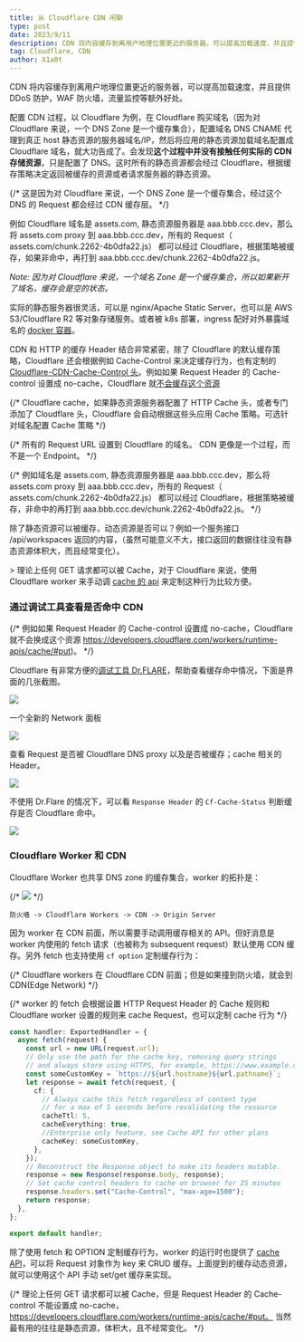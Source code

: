 ```yaml
---
title: 从 Cloudflare CDN 闲聊
type: post
date: 2023/9/11
description: CDN 将内容缓存到离用户地理位置更近的服务器，可以提高加载速度，并且提供 DDoS 防护，WAF 防火墙，流量监控等额外好处。对 Cloudflare 来说，一个 DNS Zone 是一个缓存集合。
tag: Cloudflare, CDN
author: X1a0t
---
```


CDN 将内容缓存到离用户地理位置更近的服务器，可以提高加载速度，并且提供 DDoS 防护，WAF 防火墙，流量监控等额外好处。

配置 CDN 过程，以 Cloudflare 为例，在 Cloudflare 购买域名（因为对 Cloudflare 来说，一个 DNS Zone 是一个缓存集合），配置域名 DNS CNAME 代理到真正 host 静态资源的服务器域名/IP，然后将应用的静态资源加载域名配置成 Cloudflare 域名，就大功告成了。会发现**这个过程中并没有接触任何实际的 CDN 存储资源**，只是配置了 DNS。这时所有的静态资源都会经过 Cloudflare，根据缓存策略决定返回被缓存的资源或者请求服务器的静态资源。

{/* 这是因为对 Cloudflare 来说，一个 DNS Zone 是一个缓存集合，经过这个 DNS 的 Request 都会经过 CDN 缓存层。 */}

例如 Cloudflare 域名是 assets.com, 静态资源服务器是 aaa.bbb.ccc.dev，那么将 assets.com proxy 到 aaa.bbb.ccc.dev，所有的 Request（ assets.com/chunk.2262-4b0dfa22.js） 都可以经过 Cloudflare，根据策略被缓存，如果非命中，再打到 aaa.bbb.ccc.dev/chunk.2262-4b0dfa22.js。

_Note: 因为对 Cloudflare 来说，一个域名 Zone 是一个缓存集合，所以如果新开了域名，缓存会是空的状态。_

实际的静态服务器很灵活，可以是 nginx/Apache Static Server，也可以是 AWS S3/Cloudflare R2 等对象存储服务。或者被 k8s 部署，ingress 配好对外暴露域名的 [docker 容器](https://github.com/toeverything/AFFiNE/blob/46fd732ee63a3686a1f8cca732180a01cb42e0cd/.github/helm/affine/templates/ingress.yaml#L63)。

CDN 和 HTTP 的缓存 Header 结合非常紧密，除了 Cloudflare 的默认缓存策略，Cloudflare 还会根据例如 Cache-Control 来决定缓存行为，也有定制的 [Cloudflare-CDN-Cache-Control 头](https://developers.cloudflare.com/cache/concepts/cdn-cache-control/#header-precedence)。例如如果 Request Header 的 Cache-control 设置成 no-cache，Cloudflare 就[不会缓存这个资源](https://developers.cloudflare.com/workers/runtime-apis/cache/#put)

{/* Cloudflare cache，如果静态资源服务器配置了 HTTP Cache 头，或者专门添加了 Cloudflare 头，Cloudflare 会自动根据这些头应用 Cache 策略。可选针对域名配置 Cache 策略 */}

{/* 所有的 Request URL 设置到 Cloudflare 的域名。 CDN 更像是一个过程，而不是一个 Endpoint。 */}

{/* 例如域名是 assets.com, 静态资源服务器是 aaa.bbb.ccc.dev，那么将 assets.com proxy 到 aaa.bbb.ccc.dev，所有的 Request（ assets.com/chunk.2262-4b0dfa22.js） 都可以经过 Cloudflare，根据策略被缓存，非命中的再打到 aaa.bbb.ccc.dev/chunk.2262-4b0dfa22.js。 */}

除了静态资源可以被缓存，动态资源是否可以？例如一个服务接口 /api/workspaces 返回的内容，（虽然可能意义不大，接口返回的数据往往没有静态资源体积大，而且经常变化）。

\> 理论上任何 GET 请求都可以被 Cache，对于 Cloudflare 来说，使用 Cloudflare worker 来手动调 [cache 的 api](https://developers.cloudflare.com/workers/runtime-apis/cache/#put) 来定制这种行为比较方便。

### 通过调试工具查看是否命中 CDN

{/* 例如如果 Request Header 的 Cache-control 设置成 no-cache，Cloudflare 就不会换成这个资源 https://developers.cloudflare.com/workers/runtime-apis/cache/#put)。 */}

Cloudflare 有非常方便的[调试工具 Dr.FLARE](https://chrome.google.com/webstore/detail/drflare/pibckhncbjabhlomohgcdedacopeooml/related?hl=en)，帮助查看缓存命中情况，下面是界面的几张截图。

![](https://image.thorseraq.com/thorseraq/picb/main//imgs/202309132036129.png)

一个全新的 Network 面板

![](https://image.thorseraq.com/thorseraq/picb/main//imgs/202309132038428.png)

查看 Request 是否被 Cloudflare DNS proxy 以及是否被缓存；cache 相关的 Header。

![](https://image.thorseraq.com/thorseraq/picb/main//imgs/202309132039213.png)

不使用 Dr.Flare 的情况下，可以看 `Response Header` 的 `Cf-Cache-Status` 判断缓存是否 Cloudflare 命中。

![](https://image.thorseraq.com/thorseraq/picb/main//imgs/202309132042394.png)

### Cloudflare Worker 和 CDN

Cloudflare Worker 也共享 DNS zone 的缓存集合，worker 的拓扑是：

{/* ![](https://image.thorseraq.com/thorseraq/picb/main//imgs/202309132053177.png) */}

```filenam
防火墙 -> Cloudflare Workers -> CDN -> Origin Server
```

因为 worker 在 CDN 前面，所以需要手动调用缓存相关的 API。但好消息是 worker 内使用的 fetch 请求（也被称为 subsequent request）默认使用 CDN 缓存。另外 fetch 也支持使用 `cf option` 定制缓存行为：

{/* Cloudflare workers 在 Cloudflare CDN 前面；但是如果撞到防火墙，就会到 CDN(Edge Network) */}

{/* worker 的 fetch 会根据设置 HTTP Request Header 的 Cache 规则和 Cloudflare worker 设置的规则来 cache Request，也可以定制 cache 行为 */}

```typescript
const handler: ExportedHandler = {
  async fetch(request) {
    const url = new URL(request.url);
    // Only use the path for the cache key, removing query strings
    // and always store using HTTPS, for example, https://www.example.com/file-uri-here
    const someCustomKey = `https://${url.hostname}${url.pathname}`;
    let response = await fetch(request, {
      cf: {
        // Always cache this fetch regardless of content type
        // for a max of 5 seconds before revalidating the resource
        cacheTtl: 5,
        cacheEverything: true,
        //Enterprise only feature, see Cache API for other plans
        cacheKey: someCustomKey,
      },
    });
    // Reconstruct the Response object to make its headers mutable.
    response = new Response(response.body, response);
    // Set cache control headers to cache on browser for 25 minutes
    response.headers.set("Cache-Control", "max-age=1500");
    return response;
  },
};

export default handler;
```

除了使用 fetch 和 OPTION 定制缓存行为，worker 的运行时也提供了 [cache API](https://developers.cloudflare.com/workers/runtime-apis/cache/#methods)，可以将 Request 对象作为 key 来 CRUD 缓存。上面提到的缓存动态资源，就可以使用这个 API 手动 set/get 缓存来实现。

{/* 理论上任何 GET 请求都可以被 Cache，但是 Request Header 的 Cache-control 不能设置成 no-cache，https://developers.cloudflare.com/workers/runtime-apis/cache/#put。 当然最有用的往往是静态资源，体积大，且不经常变化。 */}
